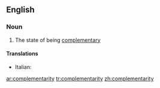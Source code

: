 ==English==

===Noun===
{{wikipedia}}
{{en-noun|-}}

# The state of being [[complementary]]

====Translations====
{{trans-top|complementarity}}
*Italian: {{t-|it|complementarità|f}}
{{trans-mid}}

{{trans-bottom}}

[[ar:complementarity]]
[[tr:complementarity]]
[[zh:complementarity]]